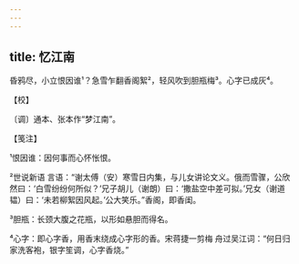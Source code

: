 ```yaml
---
---
---
```

title: 忆江南
---







昏鸦尽，小立恨因谁¹？急雪乍翻香阁絮²，轻风吹到胆瓶梅³。心字已成灰⁴。





【校】


〔调〕通本、张本作“梦江南”。





【笺注】


¹恨因谁：因何事而心怀怅恨。

²世说新语 言语：“谢太傅（安）寒雪日内集，与儿女讲论文义。俄而雪骤，公欣然曰：‘白雪纷纷何所似？’兄子胡儿（谢朗）曰：‘撒盐空中差可拟。’兄女（谢道韫）曰：‘未若柳絮因风起。’公大笑乐。”香阁，即香闺。

³胆瓶：长颈大腹之花瓶，以形如悬胆而得名。

⁴心字：即心字香，用香末绕成心字形的香。宋蒋捷一剪梅 舟过吴江词：“何日归家洗客袍，银字笙调，心字香烧。”